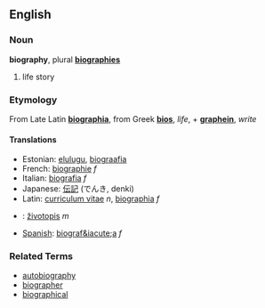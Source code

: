 ==English==
===Noun===
'''biography''', plural '''[[biographies]]'''

# life story

===Etymology===
From Late Latin '''[[biographia]]''', from Greek '''[[bios]]''', ''life'', + '''[[graphein]]''', ''write''

====Translations====
*Estonian: [[elulugu]], [[biograafia]]
*French: [[biographie]] ''f''
*Italian: [[biografia]] ''f''
*Japanese: [[伝記]] (でんき, denki)
*Latin: [[curriculum vitae]] ''n'', [[biographia]] ''f''
*{{sk}}: [[životopis#Slovak|životopis]] ''m''
*[[Spanish]]: [[biograf&iacute;a]] ''f''

===Related Terms===
*[[autobiography]]
*[[biographer]]
*[[biographical]]